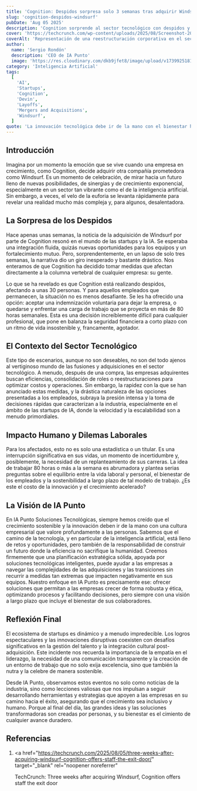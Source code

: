 ```yaml
---
title: 'Cognition: Despidos sorpresa solo 3 semanas tras adquirir Windsurf'
slug: 'cognition-despidos-windsurf'
pubDate: 'Aug 05 2025'
description: 'Cognition sorprende al sector tecnológico con despidos y condiciones laborales extremas solo tres semanas después de adquirir la startup de IA, Windsurf, planteando preguntas sobre la gestión y el impacto humano en las fusiones de IA.'
cover: 'https://techcrunch.com/wp-content/uploads/2025/08/Screenshot-2025-08-05-at-11.02.07AM.png'
coverAlt: 'Representación de una reestructuración corporativa en el sector tecnológico.'
author:
  name: 'Sergio Rondón'
  description: 'CEO de IA Punto'
  image: 'https://res.cloudinary.com/dkb9jfet8/image/upload/v1739925181/sergio_gdcaeh.png'
category: 'Inteligencia Artificial'
tags:
  [
    'AI',
    'Startups',
    'Cognition',
    'Devin',
    'Layoffs',
    'Mergers and Acquisitions',
    'Windsurf',
  ]
quote: 'La innovación tecnológica debe ir de la mano con el bienestar humano.'
---
```


<h2 id="introduccion">Introducción</h2>

Imagina por un momento la emoción que se vive cuando una empresa en crecimiento, como Cognition, decide adquirir otra compañía prometedora como Windsurf. Es un momento de celebración, de mirar hacia un futuro lleno de nuevas posibilidades, de sinergias y de crecimiento exponencial, especialmente en un sector tan vibrante como el de la inteligencia artificial. Sin embargo, a veces, el velo de la euforia se levanta rápidamente para revelar una realidad mucho más compleja y, para algunos, desalentadora.

<h2 id="la-sorpresa-de-los-despidos">La Sorpresa de los Despidos</h2>

Hace apenas unas semanas, la noticia de la adquisición de Windsurf por parte de Cognition resonó en el mundo de las startups y la IA. Se esperaba una integración fluida, quizás nuevas oportunidades para los equipos y un fortalecimiento mutuo. Pero, sorprendentemente, en un lapso de solo tres semanas, la narrativa dio un giro inesperado y bastante drástico. Nos enteramos de que Cognition ha decidido tomar medidas que afectan directamente a la columna vertebral de cualquier empresa: su gente.

Lo que se ha revelado es que Cognition está realizando despidos, afectando a unas 30 personas. Y para aquellos empleados que permanecen, la situación no es menos desafiante. Se les ha ofrecido una opción: aceptar una indemnización voluntaria para dejar la empresa, o quedarse y enfrentar una carga de trabajo que se proyecta en más de 80 horas semanales. Esta es una decisión increíblemente difícil para cualquier profesional, que pone en balanza la seguridad financiera a corto plazo con un ritmo de vida insostenible y, francamente, agotador.

<h2 id="el-contexto-del-sector-tecnologico">
  El Contexto del Sector Tecnológico
</h2>

Este tipo de escenarios, aunque no son deseables, no son del todo ajenos al vertiginoso mundo de las fusiones y adquisiciones en el sector tecnológico. A menudo, después de una compra, las empresas adquirentes buscan eficiencias, consolidación de roles o reestructuraciones para optimizar costos y operaciones. Sin embargo, la rapidez con la que se han anunciado estas medidas, y la drástica naturaleza de las opciones presentadas a los empleados, subraya la presión intensa y la toma de decisiones rápidas que caracterizan a la industria, especialmente en el ámbito de las startups de IA, donde la velocidad y la escalabilidad son a menudo primordiales.

<h2 id="impacto-humano-y-dilemas-laborales">
  Impacto Humano y Dilemas Laborales
</h2>

Para los afectados, esto no es solo una estadística o un titular. Es una interrupción significativa en sus vidas, un momento de incertidumbre y, posiblemente, la necesidad de un replanteamiento de sus carreras. La idea de trabajar 80 horas o más a la semana es abrumadora y plantea serias preguntas sobre el equilibrio entre la vida laboral y personal, el bienestar de los empleados y la sostenibilidad a largo plazo de tal modelo de trabajo. ¿Es este el costo de la innovación y el crecimiento acelerado?

<h2 id="la-vision-de-ia-punto">La Visión de IA Punto</h2>

En IA Punto Soluciones Tecnológicas, siempre hemos creído que el crecimiento sostenible y la innovación deben ir de la mano con una cultura empresarial que valore profundamente a las personas. Sabemos que el camino de la tecnología, y en particular de la inteligencia artificial, está lleno de retos y oportunidades, pero también de la responsabilidad de construir un futuro donde la eficiencia no sacrifique la humanidad. Creemos firmemente que una planificación estratégica sólida, apoyada por soluciones tecnológicas inteligentes, puede ayudar a las empresas a navegar las complejidades de las adquisiciones y las transiciones sin recurrir a medidas tan extremas que impacten negativamente en sus equipos. Nuestro enfoque en IA Punto es precisamente ese: ofrecer soluciones que permitan a las empresas crecer de forma robusta y ética, optimizando procesos y facilitando decisiones, pero siempre con una visión a largo plazo que incluye el bienestar de sus colaboradores.

<h2 id="reflexion-final">Reflexión Final</h2>

El ecosistema de startups es dinámico y a menudo impredecible. Los logros espectaculares y las innovaciones disruptivas coexisten con desafíos significativos en la gestión del talento y la integración cultural post-adquisición. Este incidente nos recuerda la importancia de la empatía en el liderazgo, la necesidad de una comunicación transparente y la creación de un entorno de trabajo que no solo exija excelencia, sino que también la nutra y la celebre de manera sostenible.

Desde IA Punto, observamos estos eventos no solo como noticias de la industria, sino como lecciones valiosas que nos impulsan a seguir desarrollando herramientas y estrategias que apoyen a las empresas en su camino hacia el éxito, asegurando que el crecimiento sea inclusivo y humano. Porque al final del día, las grandes ideas y las soluciones transformadoras son creadas por personas, y su bienestar es el cimiento de cualquier avance duradero.

<h2 id="referencias">Referencias</h2>

1.  <a
      href="https://techcrunch.com/2025/08/05/three-weeks-after-acquiring-windsurf-cognition-offers-staff-the-exit-door/"
      target="_blank"
      rel="noopener noreferrer"
    >
      TechCrunch: Three weeks after acquiring Windsurf, Cognition offers staff
      the exit door
    </a>
